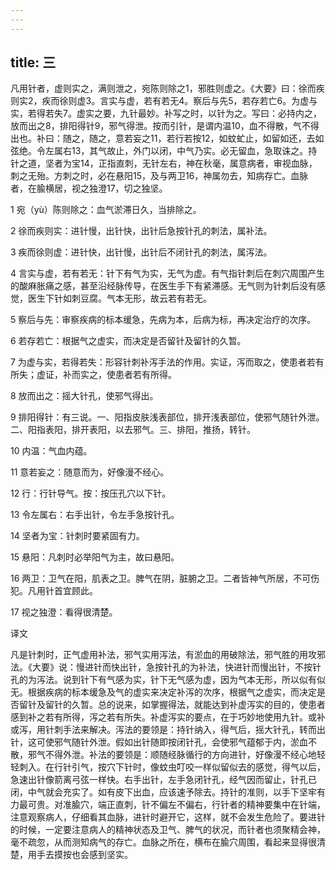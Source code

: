```yaml
---
---
---
```

title: 三
---




凡用针者，虚则实之，满则泄之，宛陈则除之1，邪胜则虚之。《大要》曰：徐而疾则实2，疾而徐则虚3。言实与虚，若有若无4。察后与先5，若存若亡6。为虚与实，若得若失7。虚实之要，九针最妙。补写之时，以针为之。写曰：必持内之，放而出之8，排阳得针9，邪气得泄。按而引针，是谓内温10，血不得散，气不得出也。补曰：随之，随之，意若妄之11，若行若按12，如蚊虻止，如留如还，去如弦绝。令左属右13，其气故止，外门以闭，中气乃实。必无留血，急取诛之。持针之道，坚者为宝14，正指直刺，无针左右，神在秋毫，属意病者，审视血脉，刺之无殆。方刺之时，必在悬阳15，及与两卫16，神属勿去，知病存亡。血脉者，在腧横居，视之独澄17，切之独坚。

1 宛（yù）陈则除之：血气淤滞日久，当排除之。

2 徐而疾则实：进针慢，出针快，出针后急按针孔的刺法，属补法。

3 疾而徐则虚：进针快，出针慢，出针后不闭针孔的刺法，属泻法。

4 言实与虚，若有若无：针下有气为实，无气为虚。有气指针刺后在刺穴周围产生的酸麻胀痛之感，甚至沿经脉传导，在医生手下有紧滞感。无气则为针刺后没有感觉，医生下针如刺豆腐。气本无形，故云若有若无。

5 察后与先：审察疾病的标本缓急，先病为本，后病为标，再决定治疗的次序。

6 若存若亡：根据气之虚实，而决定是否留针及留针的久暂。

7 为虚与实，若得若失：形容针刺补泻手法的作用。实证，泻而取之，使患者若有所失；虚证，补而实之，使患者若有所得。

8 放而出之：摇大针孔，使邪气得出。

9 排阳得针：有三说。一、阳指皮肤浅表部位，排开浅表部位，使邪气随针外泄。二、阳指表阳，排开表阳，以去邪气。三、排阳，推扬，转针。

10 内温：气血内蕴。

11 意若妄之：随意而为，好像漫不经心。

12 行：行针导气。按：按压孔穴以下针。

13 令左属右：右手出针，令左手急按针孔。

14 坚者为宝：针刺时要紧固有力。

15 悬阳：凡刺时必举阳气为主，故曰悬阳。

16 两卫：卫气在阳，肌表之卫。脾气在阴，脏腑之卫。二者皆神气所居，不可伤犯。凡用针首宜顾此。

17 视之独澄：看得很清楚。

译文

凡是针刺时，正气虚用补法，邪气实用泻法，有淤血的用破除法，邪气胜的用攻邪法。《大要》说：慢进针而快出针，急按针孔的为补法，快进针而慢出针，不按针孔的为泻法。说到针下有气感为实，针下无气感为虚，因为气本无形，所以似有似无。根据疾病的标本缓急及气的虚实来决定补泻的次序，根据气之虚实，而决定是否留针及留针的久暂。总的说来，如掌握得法，就能达到补虚泻实的目的，使患者感到补之若有所得，泻之若有所失。补虚泻实的要点，在于巧妙地使用九针。或补或泻，用针刺手法来解决。泻法的要领是：持针纳入，得气后，摇大针孔，转而出针，这可使邪气随针外泄。假如出针随即按闭针孔，会使邪气蕴郁于内，淤血不散，邪气不得外泄。补法的要领是：顺随经脉循行的方向进针，好像漫不经心地轻轻刺入。在行针引气，按穴下针时，像蚊虫叮咬一样似留似去的感觉，得气以后，急速出针像箭离弓弦一样快。右手出针，左手急闭针孔，经气因而留止，针孔已闭，中气就会充实了。如有皮下出血，应该速予除去。持针的准则，以手下坚牢有力最可贵。对准腧穴，端正直刺，针不偏左不偏右，行针者的精神要集中在针端，注意观察病人，仔细看其血脉，进针时避开它，这样，就不会发生危险了。要进针的时候，一定要注意病人的精神状态及卫气、脾气的状况，而针者也须聚精会神，毫不疏忽，从而测知病气的存亡。血脉之所在，横布在腧穴周围，看起来显得很清楚，用手去摸按也会感到坚实。